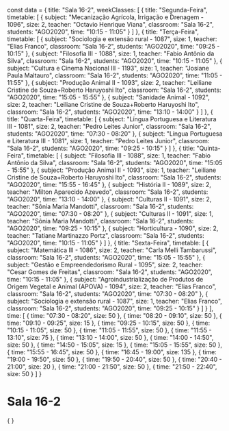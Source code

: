 const data = {
  title: "Sala 16-2",
  weekClasses: [
    {
      title: "Segunda-Feira",
      timetable: [
        {
          subject: "Mecanização Agrícola, Irrigação e Drenagem - 1096",
          size: 2,
          teacher: "Octavio Henrique Viana",
          classroom: "Sala 16-2",
          students: "AGO2020",
          time: "10:15 - 11:05"
        }
      ]
    },
    {
      title: "Terça-Feira",
      timetable: [
        {
          subject: "Sociologia e extensão rural - 1087",
          size: 1,
          teacher: "Elias Franco",
          classroom: "Sala 16-2",
          students: "AGO2020",
          time: "09:25 - 10:15"
        },
        {
          subject: "Filosofia III - 1088",
          size: 1,
          teacher: "Fabio Antônio da Silva",
          classroom: "Sala 16-2",
          students: "AGO2020",
          time: "10:15 - 11:05"
        },
        {
          subject: "Cultura e Cinema Nacional III - 1193",
          size: 1,
          teacher: "Josiane Paula Maltauro",
          classroom: "Sala 16-2",
          students: "AGO2020",
          time: "11:05 - 11:55"
        },
        {
          subject: "Produção Animal II - 1093",
          size: 2,
          teacher: "Leiliane Cristine de Souza+Roberto Haruyoshi Ito",
          classroom: "Sala 16-2",
          students: "AGO2020",
          time: "15:05 - 15:55"
        },
        {
          subject: "Sanidade Animal - 1092",
          size: 2,
          teacher: "Leiliane Cristine de Souza+Roberto Haruyoshi Ito",
          classroom: "Sala 16-2",
          students: "AGO2020",
          time: "13:10 - 14:00"
        }
      ]
    },
    {
      title: "Quarta-Feira",
      timetable: [
        {
          subject: "Língua Portuguesa e Literatura III - 1081",
          size: 2,
          teacher: "Pedro Leites Junior",
          classroom: "Sala 16-2",
          students: "AGO2020",
          time: "07:30 - 08:20"
        },
        {
          subject: "Língua Portuguesa e Literatura III - 1081",
          size: 1,
          teacher: "Pedro Leites Junior",
          classroom: "Sala 16-2",
          students: "AGO2020",
          time: "09:25 - 10:15"
        }
      ]
    },
    {
      title: "Quinta-Feira",
      timetable: [
        {
          subject: "Filosofia III - 1088",
          size: 1,
          teacher: "Fabio Antônio da Silva",
          classroom: "Sala 16-2",
          students: "AGO2020",
          time: "15:05 - 15:55"
        },
        {
          subject: "Produção Animal II - 1093",
          size: 1,
          teacher: "Leiliane Cristine de Souza+Roberto Haruyoshi Ito",
          classroom: "Sala 16-2",
          students: "AGO2020",
          time: "15:55 - 16:45"
        },
        {
          subject: "História II - 1089",
          size: 2,
          teacher: "Milton Aparecido Azevedo",
          classroom: "Sala 16-2",
          students: "AGO2020",
          time: "13:10 - 14:00"
        },
        {
          subject: "Culturas II - 1091",
          size: 2,
          teacher: "Sônia Maria Mandotti",
          classroom: "Sala 16-2",
          students: "AGO2020",
          time: "07:30 - 08:20"
        },
        {
          subject: "Culturas II - 1091",
          size: 1,
          teacher: "Sônia Maria Mandotti",
          classroom: "Sala 16-2",
          students: "AGO2020",
          time: "09:25 - 10:15"
        },
        {
          subject: "Horticultura - 1090",
          size: 2,
          teacher: "Tatiane Martinazzo Portz",
          classroom: "Sala 16-2",
          students: "AGO2020",
          time: "10:15 - 11:05"
        }
      ]
    },
    {
      title: "Sexta-Feira",
      timetable: [
        {
          subject: "Matemática III - 1086",
          size: 2,
          teacher: "Carla Melli Tambarussi",
          classroom: "Sala 16-2",
          students: "AGO2020",
          time: "15:05 - 15:55"
        },
        {
          subject: "Gestão e Empreendedorismo Rural - 1095",
          size: 2,
          teacher: "Cesar Gomes de Freitas",
          classroom: "Sala 16-2",
          students: "AGO2020",
          time: "10:15 - 11:05"
        },
        {
          subject: "Agroindustrialização de Produtos de Origem Vegetal e Animal (APOVA) - 1094",
          size: 2,
          teacher: "Elias Franco",
          classroom: "Sala 16-2",
          students: "AGO2020",
          time: "07:30 - 08:20"
        },
        {
          subject: "Sociologia e extensão rural - 1087",
          size: 1,
          teacher: "Elias Franco",
          classroom: "Sala 16-2",
          students: "AGO2020",
          time: "09:25 - 10:15"
        }
      ]
    }
  ],
  time: [
    {
      time: "07:30 - 08:20",
      size: 50
    },
    {
      time: "08:20 - 09:10",
      size: 50
    },
    {
      time: "09:10 - 09:25",
      size: 15
    },
    {
      time: "09:25 - 10:15",
      size: 50
    },
    {
      time: "10:15 - 11:05",
      size: 50
    },
    {
      time: "11:05 - 11:55",
      size: 50
    },
    {
      time: "11:55 - 13:10",
      size: 75
    },
    {
      time: "13:10 - 14:00",
      size: 50
    },
    {
      time: "14:00 - 14:50",
      size: 50
    },
    {
      time: "14:50 - 15:05",
      size: 15
    },
    {
      time: "15:05 - 15:55",
      size: 50
    },
    {
      time: "15:55 - 16:45",
      size: 50
    },
    {
      time: "16:45 - 19:00",
      size: 135
    },
    {
      time: "19:00 - 19:50",
      size: 50
    },
    {
      time: "19:50 - 20:40",
      size: 50
    },
    {
      time: "20:40 - 21:00",
      size: 20
    },
    {
      time: "21:00 - 21:50",
      size: 50
    },
    {
      time: "21:50 - 22:40",
      size: 50
    }
  ]
}

# Sala 16-2

<div>
    {
        <Grid
            title={data.title} 
            weekClasses={data.weekClasses} 
            time={data.time}
        />
    }
</div>